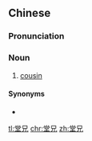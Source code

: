 ==Chinese==
{{zh-forms}}

===Pronunciation===
{{zh-pron
|m=tángxiōng
|c=tong4 hing1
|cat=n
}}

===Noun===
{{zh-noun}}

# [[cousin]] {{gloss|father’s brother’s son older than oneself}}

====Synonyms====
* {{zh-l|堂哥}}

{{zh-cat|Family}}

[[tl:堂兄]]
[[chr:堂兄]]
[[zh:堂兄]]